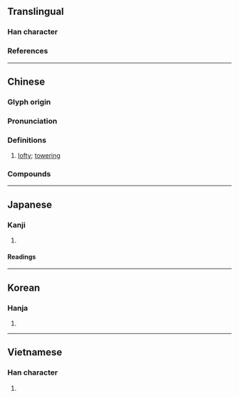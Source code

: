 {{also|峥}}
{{character info}}
==Translingual==

===Han character===
{{Han char|rn=46|rad=山|as=08|sn=11|four=22757|canj=UBSD|ids=⿰山爭}}

===References===
{{Han ref|kx=0314.320|dkj=08203|dj=0615.170|hdz=10780.220|uh=5D22}}

----

==Chinese==
{{zh-forms|s=峥}}

===Glyph origin===
{{Han etym}}

===Pronunciation===
{{zh-pron
|m=zhēng
|c=zaang1,zang1,caang4
|h=pfs=
|md=
|mn=qz:chng/tw,xm,zz:cheng
|w=
|mc=y
|oc=y
|cat=a
}}

===Definitions===
{{zh-hanzi}}

# [[lofty]]; [[towering]]

===Compounds===
{{zh-der|崢嶸歲月|崢嶸|嶢崢|歲月崢嶸|頭角崢嶸|崢崢|崢巆|崢摐|霄崢|泓崢蕭瑟|綠崢崢|齊格楞崢}}

----

==Japanese==

===Kanji===
{{ja-kanji|grade=|rs=山08}}

# {{rfdef|ja|sort=山08}}

====Readings====
{{ja-readings
|goon=じょう
|kanon=そう
|kun=}}

----

==Korean==

===Hanja===
{{ko-hanja|hangeul=쟁|rv=jaeng|mr=chaeng}}

# {{rfdef|ko|sort=山08}}

----

==Vietnamese==

===Han character===
{{vi-readings|reading=chênh, tranh|rs=山08}}

# {{rfdef|vi|sort=山08}}